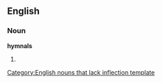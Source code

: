 ==English==

===Noun===
'''hymnals'''[[Category:English nouns that lack inflection template]]

# {{plural of|hymnal}}